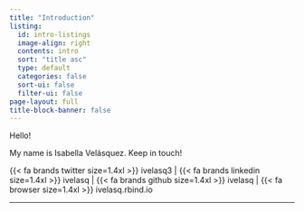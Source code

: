 ```yaml
---
title: "Introduction"
listing:
  id: intro-listings
  image-align: right
  contents: intro
  sort: "title asc"
  type: default
  categories: false
  sort-ui: false
  filter-ui: false
page-layout: full
title-block-banner: false
---
```


Hello!

My name is Isabella Velásquez. Keep in touch!

{{< fa brands twitter size=1.4xl >}} ivelasq3 | {{< fa brands linkedin size=1.4xl >}} ivelasq | {{< fa brands github size=1.4xl >}} ivelasq | {{< fa browser size=1.4xl >}} ivelasq.rbind.io

------------------------------------------------------------------------

::: {#intro-listings}
:::
